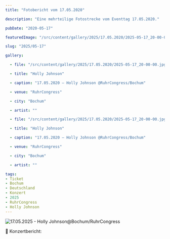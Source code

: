 ```yaml
---
title: "Fotobericht vom 17.05.2020"

description: "Eine mehrteilige Fotostrecke vom Eventtag 17.05.2020."

pubDate: "2020-05-17"

featuredImage: "/src/content/gallery/2025/17.05.2020/2025-05-17_20-00-00.jpg"

slug: "2025/05-17"

gallery:

  - file: "/src/content/gallery/2025/17.05.2020/2025-05-17_20-00-00.jpg"

  - title: "Holly Johnson"

  - caption: "17.05.2020 – Holly Johnson @RuhrCongress/Bochum"

  - venue: "RuhrCongress"

  - city: "Bochum"

  - artist: ""

  - file: "/src/content/gallery/2025/17.05.2020/2025-05-17_20-00-00.jpg"

  - title: "Holly Johnson"

  - caption: "17.05.2020 – Holly Johnson @RuhrCongress/Bochum"

  - venue: "RuhrCongress"

  - city: "Bochum"

  - artist: ""

tags:
- Ticket
- Bochum
- Deutschland
- Konzert
- 2025
- RuhrCongress
- Holly Johnson
---
```


![17.05.2025 - Holly Johnson@Bochum/RuhrCongress](../../../gallery/2025/05-17/2025-05-17_20-00-00.jpg)

🎤 Konzertbericht: